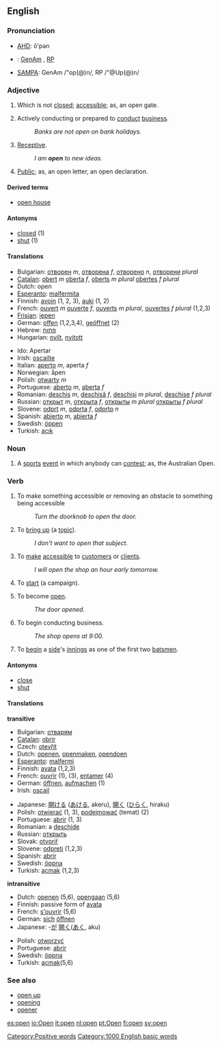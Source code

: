 ==English==

{{rank|leave|rest|2|325|open|therefore|feet|lay}}

===Pronunciation===
*[[w:AHD|AHD]]: ō'pən
*{{IPA|}}: [[w:General American|GenAm]] {{IPAchar|/ˈop(ə)n/}}, [[w:Received Pronunciation|RP]] {{IPAchar|/ˈ&#601;&#650;p(&#601;)n/}}
*[[w:SAMPA|SAMPA]]: GenAm /"op(@)n/, RP /"@Up(@)n/

===Adjective===
{{en-ad|open}}

#{{not comparable}} Which is not [[closed]]; [[accessible]]; as, an open gate.
# Actively conducting or prepared to [[conduct]] [[business]].
#:''Banks are not open on bank holidays.''
#{{comparable}} [[receptive|Receptive]].
#:''I am '''open''' to new ideas.''
#{{not comparable}} [[public|Public]]; as, an open letter, an open declaration.

====Derived terms====
*[[open house]]

====Antonyms====
*[[closed]] (1)
*[[shut]] (1)

====Translations====
{{top}}
*Bulgarian: [[отворен]] ''m'', [[отворена]] ''f'', [[отворено]] ''n'', [[отворени]] ''plural''
*[[Catalan]]: [[obert]] ''m'' [[oberta]] ''f'', [[oberts]] ''m plural'' [[obertes]] ''f plural''
*Dutch: open
*[[Esperanto]]: [[malfermita]]
*Finnish: [[avoin]] (1, 2, 3), [[auki]] (1, 2)
*French: [[ouvert]] ''m'' [[ouverte]] ''f'', [[ouverts]] ''m plural'', [[ouvertes]] ''f plural'' (1,2,3)
*[[Frisian]]: [[iepen]]
*German: [[offen]] (1,2,3,4), [[geöffnet]] (2)
*Hebrew:  [[פתוח]]
*Hungarian: [[nyílt]], [[nyitott]]
{{mid}}
*Ido: Apertar
*Irish: [[oscailte]]
*Italian: [[aperto]] ''m'', aperta ''f''
*Norwegian: åpen
*Polish: [[otwarty]] ''m''
*Portuguese: [[aberto]] ''m'', [[aberta]] ''f''
*Romanian: [[deschis]] ''m'', [[deschisă]] ''f'', [[deschişi]] ''m plural'', [[deschise]] ''f plural''
*Russian: [[открыт]] ''m'', [[открыта]] ''f'', [[открыты]] ''m plural'' [[открыты]] ''f plural''
*Slovene: [[odprt]] ''m'', [[odprta]] ''f'', [[odprto]] ''n''
*Spanish: [[abierto]] ''m'', [[abierta]] ''f''
*Swedish: [[öppen]]
*Turkish: [[açık]]
{{bottom}}

===Noun===
{{en-noun|open|opens}}

#A [[sports]] [[event]] in which anybody can [[contest]]; as, the Australian Open.

===Verb===
{{en-verb|open|opens|opened|opening}}

# {{transitive}} To make something accessible or removing an obstacle to something being accessible
#:''Turn the doorknob to open the door.''
# {{transitive}} To [[bring up]] (a [[topic]]). 
#:''I don't want to open that subject.''
# {{transitive}} To [[make]] [[accessible]] to [[customer]]s or [[client]]s. 
#:''I will open the shop an hour early tomorrow.''
# {{transitive}} To [[start]] (a campaign).
# {{intransitive}} To become [[open#Adjective|open]].
#:''The door opened.'' 
# {{intransitive}}  To begin conducting business.
#:''The shop opens at 9:00.''
# {{intransitive}} {{cricket}} To [[begin]] a [[side]]'s [[innings]] as one of the first two [[batsmen]].

====Antonyms====
*[[close]]
*[[shut]]

====Translations====
'''transitive'''
{{top}}
*Bulgarian: [[отварям]]
*[[Catalan]]: [[obrir]]
*Czech: [[otevřít]]
*Dutch: [[openen]], [[openmaken]], [[opendoen]]
*[[Esperanto]]: [[malfermi]]
*Finnish: [[avata]] (1,2,3)
*French: [[ouvrir]] (1), (3), [[entamer]] (4)
*German: [[öffnen]], [[aufmachen]] (1)
*Irish: [[oscail]]
{{mid}}
*Japanese: [[開ける]] ([[あける]], akeru), [[開く]] ([[ひらく]], hiraku)
*Polish: [[otwierać]] (1, 3), [[podejmować]] (temat) (2)
*Portuguese: [[abrir]] (1, 3)
*Romanian: a [[deschide]]
*Russian: [[открыть]]
*Slovak: [[otvoriř]] 
*Slovene: [[odpreti]] (1,2,3)
*Spanish: [[abrir]]
*Swedish: [[öppna]]
*Turkish: [[açmak]] (1,2,3)
{{bottom}}

'''intransitive'''
{{top}}
*Dutch: [[openen]] (5,6), [[opengaan]] (5,6)
*Finnish: passive form of [[avata]]
*French: [[s'ouvrir]] (5,6)
*German: [[sich]] [[öffnen]]
*Japanese: -[[が]] [[開く]]([[あく]], aku)
{{mid}}
*Polish: [[otworzyć]] 
*Portuguese: [[abrir]]
*Swedish: [[öppna]]
*Turkish: [[açmak]](5,6)
{{bottom}}

===See also===
*[[open up]]
*[[opening]]
*[[opener]]

[[Category:Positive words]]
[[Category:1000 English basic words]]

[[es:open]]
[[io:Open]]
[[it:open]]
[[nl:open]]
[[pt:Open]]
[[fi:open]]
[[sv:open]]